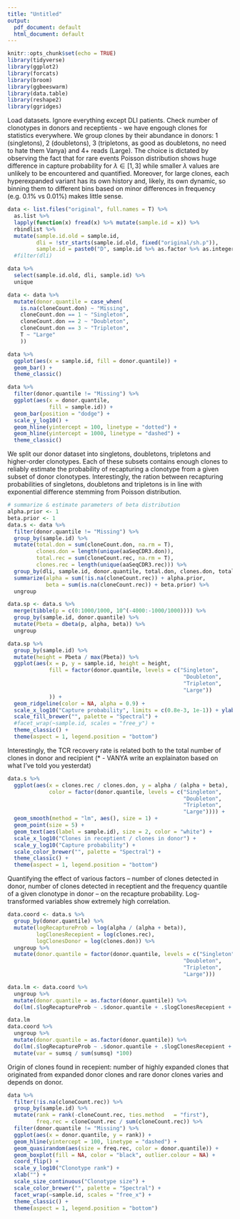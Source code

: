 ```yaml
---
title: "Untitled"
output:
  pdf_document: default
  html_document: default
---
```


```r
knitr::opts_chunk$set(echo = TRUE)
library(tidyverse)
library(ggplot2)
library(forcats)
library(broom)
library(ggbeeswarm)
library(data.table)
library(reshape2)
library(ggridges)
```

Load datasets. Ignore everything except DLI patients. Check number of clonotypes in donors and receptients - we have engough clones for statistics everywhere. We group clones by their abundance in donors: 1 (singletons), 2 (doubletons), 3 (tripletons, as good as doubletons, no need to hate them Vanya) and 4+ reads (Large). The choice is dictated by observing the fact that for rare events Poisson distribution shows huge difference in capture probability for $\lambda \in [1,3]$ while smaller $\lambda$ values are unlikely to be encountered and quantified. Moreover, for large clones, each hyperexpanded variant has its own history and, likely, its own dynamic, so binning them to different bins based on minor differences in frequency (e.g. $0.1\%$ vs $0.01\%$) makes little sense.

```r
data <- list.files("original", full.names = T) %>%
  as.list %>%
  lapply(function(x) fread(x) %>% mutate(sample.id = x)) %>%
  rbindlist %>%
  mutate(sample.id.old = sample.id,
         dli = !str_starts(sample.id.old, fixed("original/sh.p")),
         sample.id = paste0("D", sample.id %>% as.factor %>% as.integer, ifelse(dli, "*", ""))) #%>%
  #filter(dli)

data %>%
  select(sample.id.old, dli, sample.id) %>%
  unique

data <- data %>%
  mutate(donor.quantile = case_when(
    is.na(cloneCount.don) ~ "Missing",
    cloneCount.don == 1 ~ "Singleton",
    cloneCount.don == 2 ~ "Doubleton",
    cloneCount.don == 3 ~ "Tripleton",
    T ~ "Large"
    ))

data %>%
  ggplot(aes(x = sample.id, fill = donor.quantile)) +
  geom_bar() +
  theme_classic() 

data %>%
  filter(donor.quantile != "Missing") %>%
  ggplot(aes(x = donor.quantile, 
             fill = sample.id)) +
  geom_bar(position = "dodge") +
  scale_y_log10() +
  geom_hline(yintercept = 100, linetype = "dotted") +
  geom_hline(yintercept = 1000, linetype = "dashed") +
  theme_classic()
```

We split our donor dataset into singletons, doubletons, tripletons and higher-order clonotypes. Each of these subsets contains enough clones to reliably estimate the probability of recapturing a clonotype from a given subset of donor clonotypes. Interestingly, the ration between recapturing probabilities of singletons, doubletons and tripletons is in line with exponential difference stemming from Poisson distribution.

```r
# summarize & estimate parameters of beta distribution
alpha.prior <- 1
beta.prior <- 1
data.s <- data %>%
  filter(donor.quantile != "Missing") %>%
  group_by(sample.id) %>%
  mutate(total.don = sum(cloneCount.don, na.rm = T),
         clones.don = length(unique(aaSeqCDR3.don)),
         total.rec = sum(cloneCount.rec, na.rm = T),
         clones.rec = length(unique(aaSeqCDR3.rec))) %>%
  group_by(dli, sample.id, donor.quantile, total.don, clones.don, total.rec, clones.rec) %>%
  summarize(alpha = sum(!is.na(cloneCount.rec)) + alpha.prior,
            beta = sum(is.na(cloneCount.rec)) + beta.prior) %>%
  ungroup

data.sp <- data.s %>%
  merge(tibble(p = c(0:1000/1000, 10^(-4000:-1000/1000)))) %>%
  group_by(sample.id, donor.quantile) %>%
  mutate(Pbeta = dbeta(p, alpha, beta)) %>%
  ungroup

data.sp %>%
  group_by(sample.id) %>%
  mutate(height = Pbeta / max(Pbeta)) %>%
  ggplot(aes(x = p, y = sample.id, height = height, 
             fill = factor(donor.quantile, levels = c("Singleton",
                                                       "Doubleton",
                                                       "Tripleton",
                                                       "Large"))
             )) +
  geom_ridgeline(color = NA, alpha = 0.9) + 
  scale_x_log10("Capture probability", limits = c(0.8e-3, 1e-1)) + ylab("Pbeta") +
  scale_fill_brewer("", palette = "Spectral") +
  #facet_wrap(~sample.id, scales = "free_y") +
  theme_classic() +
  theme(aspect = 1, legend.position = "bottom")
```

Interestingly, the TCR recovery rate is related both to the total number of clones in donor and recipient (* - VANYA write an explainaton based on what I've told you yesterdat)

```r
data.s %>%
  ggplot(aes(x = clones.rec / clones.don, y = alpha / (alpha + beta), 
             color = factor(donor.quantile, levels = c("Singleton",
                                                       "Doubleton",
                                                       "Tripleton",
                                                       "Large")))) +
  geom_smooth(method = "lm", aes(), size = 1) +
  geom_point(size = 5) +
  geom_text(aes(label = sample.id), size = 2, color = "white") +
  scale_x_log10("Clones in receptient / clones in donor") + 
  scale_y_log10("Capture probability") +
  scale_color_brewer("", palette = "Spectral") +
  theme_classic() +
  theme(aspect = 1, legend.position = "bottom")
```

Quantifying the effect of various factors -- number of clones detected in donor, number of clones detected in receptient and the frequency quantile of a given clonotype in donor -- on the recapture probability. Log-transformed variables show extremely high correlation.

```r
data.coord <- data.s %>%
  group_by(donor.quantile) %>%
  mutate(logRecaptureProb = log(alpha / (alpha + beta)), 
         logClonesRecepient = log(clones.rec),
         logClonesDonor = log(clones.don)) %>%
  ungroup %>%
  mutate(donor.quantile = factor(donor.quantile, levels = c("Singleton",
                                                       "Doubleton",
                                                       "Tripleton",
                                                       "Large")))

data.lm <- data.coord %>%
  ungroup %>%
  mutate(donor.quantile = as.factor(donor.quantile)) %>%
  do(lm(.$logRecaptureProb ~ .$donor.quantile + .$logClonesRecepient + .$logClonesDonor) %>% tidy)

data.lm
data.coord %>%
  ungroup %>%
  mutate(donor.quantile = as.factor(donor.quantile)) %>%
  do(lm(.$logRecaptureProb ~ .$donor.quantile + .$logClonesRecepient + .$logClonesDonor) %>% aov %>% tidy) %>%
  mutate(var = sumsq / sum(sumsq) *100)
```

Origin of clones found in recepient: number of highly expanded clones that originated from expanded donor clones and rare donor clones varies and depends on donor.

```r
data %>%
  filter(!is.na(cloneCount.rec)) %>%
  group_by(sample.id) %>%
  mutate(rank = rank(-cloneCount.rec, ties.method	= "first"),
         freq.rec = cloneCount.rec / sum(cloneCount.rec)) %>%
  filter(donor.quantile != "Missing") %>%
  ggplot(aes(x = donor.quantile, y = rank)) +
  geom_hline(yintercept = 100, linetype = "dashed") +
  geom_quasirandom(aes(size = freq.rec, color = donor.quantile)) +
  geom_boxplot(fill = NA, color = "black", outlier.colour = NA) +
  coord_flip() +
  scale_y_log10("Clonotype rank") +
  xlab("") +
  scale_size_continuous("Clonotype size") +
  scale_color_brewer("", palette = "Spectral") +
  facet_wrap(~sample.id, scales = "free_x") +
  theme_classic() +
  theme(aspect = 1, legend.position = "bottom")
```

```r
```